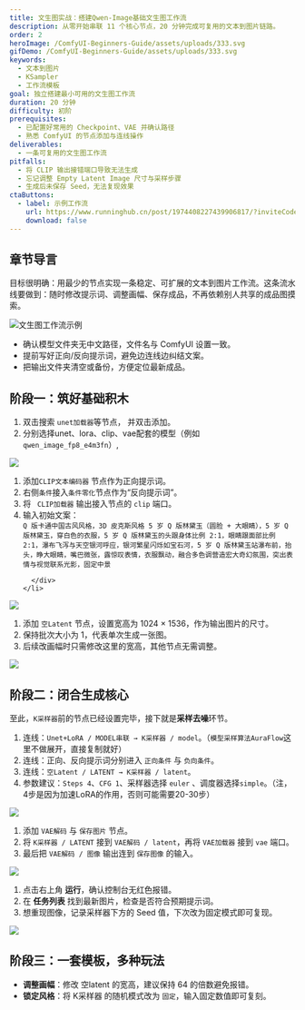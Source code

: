 ```yaml
---
title: 文生图实战：搭建Qwen-Image基础文生图工作流
description: 从零开始串联 11 个核心节点，20 分钟完成可复用的文本到图片链路。
order: 2
heroImage: /ComfyUI-Beginners-Guide/assets/uploads/333.svg
gifDemo: /ComfyUI-Beginners-Guide/assets/uploads/333.svg
keywords:
  - 文本到图片
  - KSampler
  - 工作流模板
goal: 独立搭建最小可用的文生图工作流
duration: 20 分钟
difficulty: 初阶
prerequisites:
  - 已配置好常用的 Checkpoint、VAE 并确认路径
  - 熟悉 ComfyUI 的节点添加与连线操作
deliverables:
  - 一条可复用的文生图工作流
pitfalls:
  - 将 CLIP 输出接错端口导致无法生成
  - 忘记调整 Empty Latent Image 尺寸与采样步骤
  - 生成后未保存 Seed，无法复现效果
ctaButtons:
  - label: 示例工作流
    url: https://www.runninghub.cn/post/1974408227439906817/?inviteCode=9fgi9bfg
    download: false
---
```


## 章节导言

目标很明确：用最少的节点实现一条稳定、可扩展的文本到图片工作流。这条流水线要做到：随时修改提示词、调整画幅、保存成品，不再依赖别人共享的成品图摸索。

![文生图工作流示例](/ComfyUI-Beginners-Guide/assets/uploads/wechat_2025-10-04_193054_297.png "Qwen-Image 文生图工作流")

<TipCard title="动手前必备检查" tone="info">
  <ul>
    <li>确认模型文件夹无中文路径，文件名与 ComfyUI 设置一致。</li>
    <li>提前写好正向/反向提示词，避免边连线边纠结文案。</li>
    <li>把输出文件夹清空或备份，方便定位最新成品。</li>
  </ul>
</TipCard>

## 阶段一：筑好基础积木

<StepCard index={1} title="加载模型底座" summary="模型加载：UNET、LoRA、CLIP、VAE" id="step-1">
  <ol>
    <li>双击搜索 <code>unet加载器</code>等节点， 并双击添加。</li>
    <li>分别选择unet、lora、clip、vae配套的模型（例如 <code>qwen_image_fp8_e4m3fn</code>）,</li>
  </ol>
</StepCard>

![](/ComfyUI-Beginners-Guide/assets/uploads/wechat_2025-10-05_122119_024.png)

<StepCard index={2} title="准备正负提示词" summary="CLIP文本编码器、条件零化" id="step-2">
  <ol>
    <li>添加<code>CLIP文本编码器</code> 节点作为正向提示词。</li>
    <li>右侧<code>条件</code>接入<code>条件零化</code>节点作为“反向提示词”。</li>
    <li>将 <code> CLIP加载器</code> 输出接入节点的 <code>clip</code> 端口。</li>
    <li>
    输入初始文案：
      <div className="mt-2 space-y-1 text-xs">
        <code>Q 版卡通中国古风风格，3D 皮克斯风格 5 岁 Q 版林黛玉（圆脸 + 大眼睛），5 岁 Q 版林黛玉，穿白色的衣服，5 岁 Q 版林黛玉的头跟身体比例 2:1，眼睛跟面部比例 2:1，瀑布飞泻与天空银河呼应，银河繁星闪烁如宝石河，5 岁 Q 版林黛玉站瀑布前，抬头，睁大眼睛，嘴巴微张，露惊叹表情，衣服飘动，融合多色调营造宏大奇幻氛围，突出表情与视觉联系光影，固定中景</code>
     
      </div>
    </li>
  </ol>
</StepCard>

![](/ComfyUI-Beginners-Guide/assets/uploads/wechat_2025-10-05_124132_373.png)

<StepCard index={3} title="建立潜空间画布" summary="空Latent" id="step-3">
  <ol>
    <li>添加 <code>空Latent</code> 节点，设置宽高为 1024 × 1536，作为输出图片的尺寸。</li>
    <li>保持批次大小为 1，代表单次生成一张图。</li>
    <li>后续改画幅时只需修改这里的宽高，其他节点无需调整。</li>
  </ol>
</StepCard>

![](/ComfyUI-Beginners-Guide/assets/uploads/wechat_2025-10-05_124425_542.png)

## 阶段二：闭合生成核心

至此，`K采样器`前的节点已经设置完毕，接下就是**采样去噪**环节。

<StepCard index={4} title="配置 K采样器" summary="四条输入缺一不可" id="step-4">
  <ol>
    <li>连线：<code>Unet+LoRA / MODEL串联 → K采样器 / model</code>。（<code>模型采样算法AuraFlow</code>这里不做展开，直接复制就好）</li>
    <li>连线：正向、反向提示词分别进入 <code>正向条件</code> 与 <code>负向条件</code>。</li>
    <li>连线：<code>空Latent / LATENT → K采样器 / latent</code>。</li>
    <li>参数建议：<code>Steps 4</code>、<code>CFG 1</code>、采样器选择 <code>euler</code>
、调度器选择<code>simple</code>。（注，4步是因为加速LoRA的作用，否则可能需要20-30步）</li>
  </ol>
</StepCard>

![](/ComfyUI-Beginners-Guide/assets/uploads/wechat_2025-10-05_130249_357.png)

<StepCard index={5} title="解码并保存" summary="VAE解码 + 保存图片" id="step-5">
  <ol>
    <li>添加 <code>VAE解码</code> 与 <code>保存图片</code> 节点。</li>
    <li>将 <code>K采样器 / LATENT</code> 接到 <code>VAE解码 / latent</code>，再将 <code>VAE加载器</code> 接到 <code>vae</code> 端口。</li>
    <li>最后把 <code>VAE解码 / 图像</code> 输出连到 <code>保存图像</code> 的输入。</li>
  </ol>
</StepCard>

![](/ComfyUI-Beginners-Guide/assets/uploads/wechat_2025-10-05_130936_692.png)

<TipCard title="快速验证任务流" tone="success">
  <ol>
    <li>点击右上角 <strong>运行</strong>，确认控制台无红色报错。</li>
    <li>在 <strong>任务列表</strong> 找到最新图片，检查是否符合预期提示词。</li>
    <li>想重现图像，记录采样器下方的 Seed 值，下次改为固定模式即可复现。</li>
  </ol>
</TipCard>

![](/ComfyUI-Beginners-Guide/assets/uploads/wechat_2025-10-05_131524_185.png)

## 阶段三：一套模板，多种玩法

* **调整画幅**：修改 空latent 的宽高，建议保持 64 的倍数避免报错。
* **锁定风格**：将 K采样器 的随机模式改为 <code>固定</code>，输入固定数值即可复刻。
